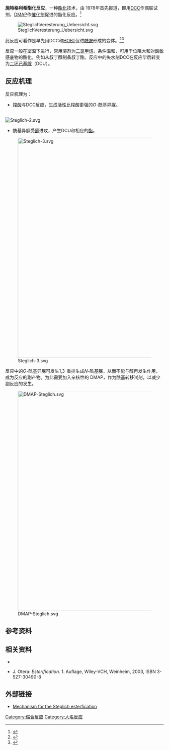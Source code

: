 '''施特格利希酯化反应'''，一种[[酯化|酯化]]技术，由{{link-en|沃尔夫冈·施特格利希|Wolfgang Steglich}} 1978年首先报道，即用[[二環己基碳二亞胺|DCC]]作偶联试剂，[[DMAP|DMAP]]作[[催化剂|催化剂]]促进的酯化反应。<ref>{{cite journal en| author = B. Neises, W. Steglich | title = Simple Method for the Esterification of Carboxylic Acids | journal = [[Angew._Chem._Int._Ed.|Angew. Chem. Int. Ed.]] | year = 1978 | volume = 17 | pages = 522–524 | doi = 10.1002/anie.197805221}}</ref>

[[File:SteglichVeresterung_Uebersicht.svg|center]]

此反应可看作是早先用DCC和[[HOBT|HOBT]]促进[[酰胺|酰胺]]形成的变体。<ref>{{cite journal en| author = J. C. Sheehan, G. P. Hess | title = A New Method of Forming Peptide Bonds | journal = [[J._Am._Chem._Soc.|J. Am. Chem. Soc.]] | year = 1955 | volume = 77 | pages = 1067–1068 | doi = 10.1021/ja01609a099}}</ref><ref>{{cite journal en| author = W. König, R. Geiger | title = Eine neue Methode zur Synthese von Peptiden: Aktivierung der Carboxylgruppe mit Dicyclohexylcarbodiimid unter Zusatz von 1-Hydroxy-benzotriazolen | journal = [[Chem._Ber.|Chem. Ber.]] | year = 1970 | volume = 103 | pages = 788–798 | doi = 10.1002/cber.19701030319}}</ref>

反应一般在室温下进行，常用溶剂为[[二氯甲烷|二氯甲烷]]，条件温和，可用于位阻大和对酸敏感底物的酯化，例如从叔丁醇制备叔丁酯。反应中的失水剂DCC在反应毕后转变为[[二环己基脲|二环己基脲]]（DCU）。


== 反应机理 ==
反应机理为：
* [[羧酸|羧酸]]与DCC反应，生成活性比羧酸更强的''O''-酰基异脲。

<br />
[[Image:Steglich-2.svg|center]]
<br />

* 酰基异脲受[[醇|醇]]进攻，产生DCU和相应的[[酯|酯]]。

[[Image:Steglich-3.svg|700px]]

反应中的''O''-酰基异脲可发生1,3-重排生成''N''-酰基脲，从而不能与醇再发生作用，成为反应的副产物。为此需要加入亲核性的 DMAP，作为酰基转移试剂，以减少副反应的发生。

[[Image:DMAP-Steglich.svg|700px]]

== 参考资料 ==
{{reflist}}

==相关资料==
* {{OrgSynth | author = B. Neises and W. Steglich | title = Esterification of Carboxylic Acids with Dicyclohexylcarbodiimide/4-Dimethylaminopyridine: tert-Butyl ethyl fumarate | collvol = 7 | collvolpages = 93 | prep = cv7p0093}}

* J. Otera: ''Esterification''. 1. Auflage, Wiley-VCH, Weinheim, 2003, ISBN 3-527-30490-8

== 外部链接==
* [http://www.organische-chemie.ch/OC/Namen/steglich-veresterung.htm Mechanism for the Steglich esterfication]{{Wayback|url=http://www.organische-chemie.ch/OC/Namen/steglich-veresterung.htm |date=20090617073929 }}

[[Category:缩合反应|Category:缩合反应]]
[[Category:人名反应|Category:人名反应]]